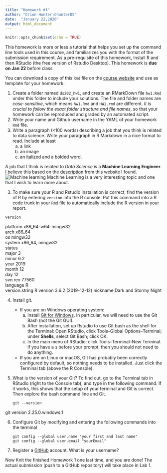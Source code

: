```yaml
---
title: "Homework #1"
author: "Orion Hunter;OhunterDS"
date:  "January 22,2020"
output: html_document
---
```

```r
knitr::opts_chunk$set(echo = TRUE)
```

This homework is more or less a tutorial that helps you set up the command line tools used in this course, and familiarizes you with the format of the submission requirement. As a pre-requisite of this homework, Install R and then RStudio (the free version of Rstudio Desktop). 
This homework is **due on Jan 22** before class.

You can download a copy of this `Rmd` file on the [course website](https://xdaiisu.github.io/ds202/hwlabs/) and use as template for your homework. 

1. Create a folder named `ds202_hw1`, and create an RMarkDown file `hw1.Rmd` under this folder to include your solutions. The file and folder names are *case-sensitive*, which means `hw1.Rmd` and `HW1.rmd` are different. *It is crucial to follow the exact folder structure and file names*, so that your homework can be reproduced and graded by an automated script. 
1. Write your name and Github username in the YAML of your homework `Rmd` file.
2. Write a paragraph (<100 words) describing a job that you think is related to data science. Write your paragraph in R Markdown in a nice format to read. Include at least 
    a. a link 
    b. an image
    c. an italized and a bolded word.
    
A job that I think is related to *Data Science* is a **Machine Learning Engineer**. I believe this based on the [description](https://resources.workable.com/machine-learning-engineer-job-description) from this website I found. ![Machine learning](http://www.kodig.com/uploads/blog/Machine-Learning-kodig.png?width=500) Machine Learning is a very interesting topic and one that I wish to learn more about.  

3. To make sure your R and Rstudio installation is correct, find the version of R by entering `version` into the R console. Put this command into a R code trunk in your `Rmd` file to automatically include the R version in your report. 
```
version
```
platform       x86_64-w64-mingw32          
arch           x86_64                      
os             mingw32                     
system         x86_64, mingw32             
status                                     
major          3                           
minor          6.2                         
year           2019                        
month          12                          
day            12                          
svn rev        77560                       
language       R                           
version.string R version 3.6.2 (2019-12-12)
nickname       Dark and Stormy Night    

4. Install git. 
    - If you are on Windows operating system: 
        a. Install [Git for Windows](https://gitforwindows.org/). In particular, we will need to use the Git Bash (not the Git GUI). 
        b. After installation, set up Rstudio to use Git bash as the shell for the Terminal: Open RStudio, click Tools--Global Options--Terminal; under **Shells**, select Git Bash; click OK. 
        c. In the main menu of RStudio: click Tools--Terminal--New Terminal. If you have a `$` before your prompt, then you should not need to do anything.
    - If you are on Linux or macOS, Git has probably been correctly configured by default, so nothing needs to be installed. Just click the Terminal tab (above the R Console).
    
5. What is the version of your Git? To find out, go to the Terminal tab in RStudio (right to the Console tab), and type in the following command. If it works, this shows that the setup of your terminal and Git is correct. Then explore the bash command line and Git.

    ```
    git --version
    ```
    
git version 2.25.0.windows.1  
    
6. Configure Git by modifying and entering the following commands into the terminal

    ```
    git config --global user.name "your first and last name"
    git config --global user.email "yourEmail"
    ```

7. Register a [GitHub](https://www.github.com) account. What is your username?

Now Knit the finished Homework 1 one last time, and you are done! The actual submission (push to a GitHub repository) will take place in Lab 1.

